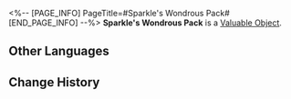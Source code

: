 <%-- [PAGE_INFO]
PageTitle=#Sparkle's Wondrous Pack#
[END_PAGE_INFO] --%>
{{Item Infobox
|id          = 300021
|image       = Item Sparkle's Wondrous Pack.png{{subst:void|<!--$UPLOAD:<<SpriteOutput/ItemFigures/300021.png>-<Item Sparkle's Wondrous Pack.png>-<Item Icons>>-->}}
|type        = Valuable Object
|invCategory = Valuables
|rarity      = 4
|effect      = 
|description = A carefully prepared present from a certain Masked Fool.
}}
{{Description|''"Sparkle will never give you up, never let you down, or run around and desert you. She will never make you cry, say goodbye, or tell a lie and hurt you."''}}
'''Sparkle's Wondrous Pack''' is a [[Valuable Object]].

==Other Languages==
{{Other Languages
|en   = Sparkle's Wondrous Pack
|zhs  = 花火妙妙包
|zht  = 花火妙妙包
|ja   = 花火のミラクルパック
|ko   = 스파클의 미라클 패키지
|es   = Paquete maravilloso de Sparkle
|fr   = Paquet sensationnel de Sparkle
|ru   = Дивный подарок от Искорки
|th   = แพ็กจี๊ดจ๊าดของ Sparkle
|vi   = Gói Sparkle Diệu Kỳ
|de   = Sparkles Wunderpaket
|id   = Sparkle's Wondrous Pack
|pt   = Pacote Maravilhoso da Sparkle
}}

==Change History==
{{Change History|2.1}}
